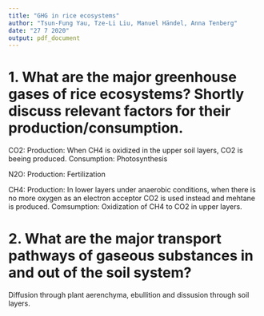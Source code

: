 ```yaml
---
title: "GHG in rice ecosystems"
author: "Tsun-Fung Yau, Tze-Li Liu, Manuel Händel, Anna Tenberg"
date: "27 7 2020"
output: pdf_document
---
```


# 1. What are the major greenhouse gases of rice ecosystems? Shortly discuss relevant factors for their production/consumption.

CO2:
Production:
When CH4 is oxidized in the upper soil layers, CO2 is beeing produced.
Consumption:
Photosynthesis

N2O:
Production:
Fertilization

CH4:
Production:
In lower layers under anaerobic conditions, when there is no more oxygen as an
electron acceptor CO2 is used instead and mehtane is produced.
Comsumption:
Oxidization of CH4 to CO2 in upper layers.


# 2. What are the major transport pathways of gaseous substances in and out of the soil system?
Diffusion through plant aerenchyma, ebullition and dissusion through soil layers.